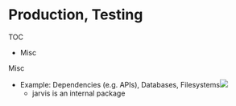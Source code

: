 # Production, Testing

TOC

* Misc


Misc

* Example: Dependencies (e.g. APIs), Databases, Filesystems![](./_resources/Production,_Testing.resources/Screenshot (1187).png)
	* jarvis is an internal package























